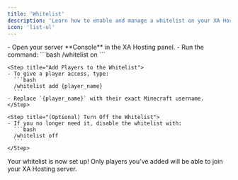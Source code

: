 ```yaml
---
title: 'Whitelist'
description: 'Learn how to enable and manage a whitelist on your XA Hosting Minecraft server to control who can join.'
icon: 'list-ul'
---
```


<Steps>
    <Step title="Turn on the Whitelist">
    - Open your server **Console** in the XA Hosting panel.  
    - Run the command:  
      ```bash
      /whitelist on
      ```
    </Step>
    
    <Step title="Add Players to the Whitelist">
    - To give a player access, type:  
      ```bash
      /whitelist add {player_name}
      ```
    - Replace `{player_name}` with their exact Minecraft username.
    </Step>
    
    <Step title="(Optional) Turn Off the Whitelist">
    - If you no longer need it, disable the whitelist with:  
      ```bash
      /whitelist off
      ```
    </Step>
</Steps>

<Check>Your whitelist is now set up! Only players you’ve added will be able to join your XA Hosting server.</Check>
